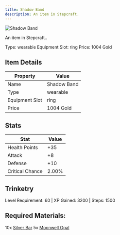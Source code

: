 ```yaml
---
title: Shadow Band
description: An item in Stepcraft.
---
```


<div className="flex items-start gap-6 mb-8">
  <div className="flex-shrink-0">
    <img src="/assets/resources/trinketry/rings/shadow_band.png" alt="Shadow Band" className="w-24 h-24 border rounded-lg" />
  </div>
  <div className="flex-1">
    <div className="space-y-2">
      <p className="text-lg text-muted-foreground">An item in Stepcraft..</p>
      <div className="flex flex-wrap gap-4 text-sm">
        <span className="px-2 py-1 bg-green-100 dark:bg-green-900 rounded-md">
          Type: wearable
        </span>
        <span className="px-2 py-1 bg-purple-100 dark:bg-purple-900 rounded-md">
          Equipment Slot: ring
        </span>
        <span className="px-2 py-1 bg-yellow-100 dark:bg-yellow-900 rounded-md">
          Price: 1004 Gold
        </span>
      </div>
    </div>
  </div>
</div>

## Item Details
| Property | Value |
|----------|-------|
| Name | Shadow Band |
| Type | wearable |
| Equipment Slot | ring |
| Price | 1004 Gold |

## Stats
| Stat | Value |
|------|-------|
| Health Points | +35 |
| Attack | +8 |
| Defense | +10 |
| Critical Chance | 2.00% |

## Trinketry
Level Requirement: 60 | XP Gained: 3200 | Steps: 1500

## Required Materials:
10x [Silver Bar](/docs/resources/individual/silver_bar)
5x [Moonwell Opal](/docs/resources/individual/moonwell_opal)

